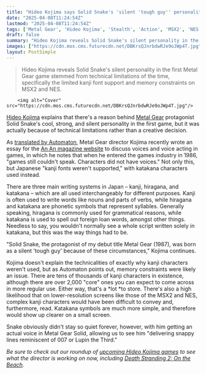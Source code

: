```yaml
---
title: "Hideo Kojima says Solid Snake's 'silent 'tough guy'' personality in Metal Gear 1 was the result of technical limitations"
date: "2025-04-08T11:24:54Z"
lastmod: "2025-04-08T11:24:54Z"
tags: ['Metal Gear', 'Hideo Kojima', 'Stealth', 'Action', 'MSX2', 'NES']
draft: false
summary: "Hideo Kojima reveals Solid Snake's silent personality in the first Metal Gear game stemmed from technical limitations of the time, specifically the limited kanji font support and memory constraints on MSX2 and NES."
images: ["https://cdn.mos.cms.futurecdn.net/DBKrsQJnrbdwRJe9oJWp4T.jpg"]
layout: PostSimple
---
```

> Hideo Kojima reveals Solid Snake's silent personality in the first Metal Gear game stemmed from technical limitations of the time, specifically the limited kanji font support and memory constraints on MSX2 and NES.


        <img alt="Cover" src="https://cdn.mos.cms.futurecdn.net/DBKrsQJnrbdwRJe9oJWp4T.jpg"/>
        
[Hideo Kojima](https://www.gamesradar.com/tag/hideo-kojima/) explains that there's a reason behind [<u>Metal Gear</u>](https://www.gamesradar.com/games/stealth/metal-gear/) protagonist Solid Snake's cool, strong, and silent personality in the first game, but it was actually because of technical limitations rather than a creative decision.

As [<u>translated by Automaton</u>](https://automaton-media.com/en/news/metal-gear-solid-snakes-silent-tough-guy-personality-was-influenced-by-technical-limitations-of-the-first-game-kojima-says/), Metal Gear director Kojima recently wrote an essay for the [<u>An An magazine website</u>](https://ananweb.jp/categories/entertainment/49804) to discuss voices and voice acting in games, in which he notes that when he entered the games industry in 1986, "games still couldn't speak. Characters did not have voices." Not only this, but Japanese "kanji fonts weren't supported," with katakana characters used instead.

There are three main writing systems in Japan – kanji, hiragana, and katakana – which are all used interchangeably for different purposes. Kanji is often used to write words like nouns and parts of verbs, while hiragana and katakana are phonetic symbols that represent syllables. Generally speaking, hiragana is commonly used for grammatical reasons, while katakana is used to spell out foreign loan words, amongst other things. Needless to say, you wouldn't normally see a whole script written solely in katakana, but this was the way things had to be.

"Solid Snake, the protagonist of my debut title Metal Gear (1987), was born as a silent 'tough guy' because of these circumstances," Kojima continues.

Kojima doesn't explain the technicalities of exactly why kanji characters weren't used, but as Automaton points out, memory constraints were likely an issue. There are tens of thousands of kanji characters in existence, although there are over 2,000 "core" ones you can expect to come across in more regular use. Either way, that's a *lot *to store. There's also a high likelihood that on lower-resolution screens like those of the MSX2 and NES, complex kanji characters would have been difficult to convey and, furthermore, read. Katakana symbols are much more simple, and therefore would show up clearer on a small screen.

Snake obviously didn't stay so quiet forever, however, with him getting an actual voice in Metal Gear Solid, allowing us to see him "delivering snappy lines reminiscent of 007 or Lupin the Third."

*Be sure to check out our roundup of *[<u><em>upcoming Hideo Kojima games</em></u>](https://www.gamesradar.com/games/upcoming-hideo-kojima-games/)* to see what the director is working on now, including *[<u><em>Death Stranding 2: On the Beach</em></u>](https://www.gamesradar.com/death-stranding-2-guide/)*.*
        